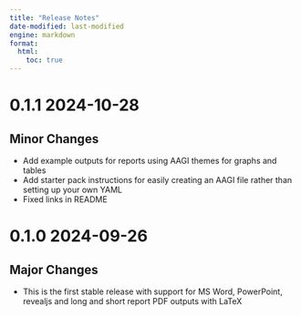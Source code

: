 ```yaml
---
title: "Release Notes"
date-modified: last-modified
engine: markdown
format: 
  html:
    toc: true
---
```


# 0.1.1 2024-10-28

## Minor Changes

- Add example outputs for reports using AAGI themes for graphs and tables
- Add starter pack instructions for easily creating an AAGI file rather than setting up your own YAML
- Fixed links in README

# 0.1.0 2024-09-26

## Major Changes

* This is the first stable release with support for MS Word, PowerPoint, revealjs and long and short report PDF outputs with LaTeX
